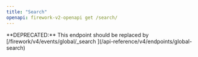 ```yaml
---
title: "Search"
openapi: firework-v2-openapi get /search/
---
```


<Warning>
**DEPRECATED:** This endpoint should be replaced by
[/firework/v4/events/global/_search <Icon icon="code" size={16} />](/api-reference/v4/endpoints/global-search)
</Warning>


<GlobalSearchApiQuotaNote />
